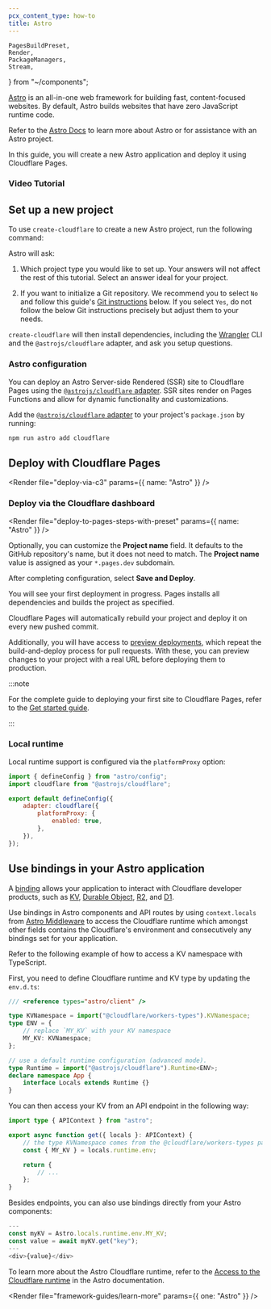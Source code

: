 ```yaml
---
pcx_content_type: how-to
title: Astro
---
```


	PagesBuildPreset,
	Render,
	PackageManagers,
	Stream,
} from "~/components";

[Astro](https://astro.build) is an all-in-one web framework for building fast, content-focused websites. By default, Astro builds websites that have zero JavaScript runtime code.

Refer to the [Astro Docs](https://docs.astro.build/) to learn more about Astro or for assistance with an Astro project.

In this guide, you will create a new Astro application and deploy it using Cloudflare Pages.

### Video Tutorial

<Stream
	id="d308a0e06bfaefd12115b34076ba99a4"
	title="Build a Full-Stack Application using Astro and Cloudflare Workers"
	thumbnail="3s"
/>

## Set up a new project

To use `create-cloudflare` to create a new Astro project, run the following command:

<PackageManagers
	type="create"
	pkg="cloudflare@latest my-astro-app"
	args="--framework=astro --platform=pages"
/>

Astro will ask:

1. Which project type you would like to set up. Your answers will not affect the rest of this tutorial. Select an answer ideal for your project.

2. If you want to initialize a Git repository. We recommend you to select `No` and follow this guide's [Git instructions](/pages/framework-guides/deploy-an-astro-site/#create-a-github-repository) below. If you select `Yes`, do not follow the below Git instructions precisely but adjust them to your needs.

`create-cloudflare` will then install dependencies, including the [Wrangler](/workers/wrangler/install-and-update/#check-your-wrangler-version) CLI and the `@astrojs/cloudflare` adapter, and ask you setup questions.

### Astro configuration

You can deploy an Astro Server-side Rendered (SSR) site to Cloudflare Pages using the [`@astrojs/cloudflare` adapter](https://github.com/withastro/adapters/tree/main/packages/cloudflare#readme). SSR sites render on Pages Functions and allow for dynamic functionality and customizations.

<Render file="c3-adapter" />

Add the [`@astrojs/cloudflare` adapter](https://github.com/withastro/adapters/tree/main/packages/cloudflare#readme) to your project's `package.json` by running:

```sh
npm run astro add cloudflare
```

<Render file="tutorials-before-you-start" />

<Render file="framework-guides/create-github-repository" />

## Deploy with Cloudflare Pages

<Render file="deploy-via-c3" params={{ name: "Astro" }} />

### Deploy via the Cloudflare dashboard

<Render file="deploy-to-pages-steps-with-preset" params={{ name: "Astro" }} />

<div>

<PagesBuildPreset framework="astro" />

</div>

Optionally, you can customize the **Project name** field. It defaults to the GitHub repository's name, but it does not need to match. The **Project name** value is assigned as your `*.pages.dev` subdomain.

After completing configuration, select **Save and Deploy**.

You will see your first deployment in progress. Pages installs all dependencies and builds the project as specified.

Cloudflare Pages will automatically rebuild your project and deploy it on every new pushed commit.

Additionally, you will have access to [preview deployments](/pages/configuration/preview-deployments/), which repeat the build-and-deploy process for pull requests. With these, you can preview changes to your project with a real URL before deploying them to production.

:::note

For the complete guide to deploying your first site to Cloudflare Pages, refer to the [Get started guide](/pages/get-started/).

:::

### Local runtime

Local runtime support is configured via the `platformProxy` option:

```js null {6}
import { defineConfig } from "astro/config";
import cloudflare from "@astrojs/cloudflare";

export default defineConfig({
	adapter: cloudflare({
		platformProxy: {
			enabled: true,
		},
	}),
});
```

## Use bindings in your Astro application

A [binding](/pages/functions/bindings/) allows your application to interact with Cloudflare developer products, such as [KV](/kv/concepts/how-kv-works/), [Durable Object](/durable-objects/), [R2](/r2/), and [D1](https://blog.cloudflare.com/introducing-d1/).

Use bindings in Astro components and API routes by using `context.locals` from [Astro Middleware](https://docs.astro.build/en/guides/middleware/) to access the Cloudflare runtime which amongst other fields contains the Cloudflare's environment and consecutively any bindings set for your application.

Refer to the following example of how to access a KV namespace with TypeScript.

First, you need to define Cloudflare runtime and KV type by updating the `env.d.ts`:

```typescript
/// <reference types="astro/client" />

type KVNamespace = import("@cloudflare/workers-types").KVNamespace;
type ENV = {
	// replace `MY_KV` with your KV namespace
	MY_KV: KVNamespace;
};

// use a default runtime configuration (advanced mode).
type Runtime = import("@astrojs/cloudflare").Runtime<ENV>;
declare namespace App {
	interface Locals extends Runtime {}
}
```

You can then access your KV from an API endpoint in the following way:

```typescript null {3,4,5}
import type { APIContext } from "astro";

export async function get({ locals }: APIContext) {
	// the type KVNamespace comes from the @cloudflare/workers-types package
	const { MY_KV } = locals.runtime.env;

	return {
		// ...
	};
}
```

Besides endpoints, you can also use bindings directly from your Astro components:

```typescript null {2,3}
---
const myKV = Astro.locals.runtime.env.MY_KV;
const value = await myKV.get("key");
---
<div>{value}</div>
```

To learn more about the Astro Cloudflare runtime, refer to the [Access to the Cloudflare runtime](https://docs.astro.build/en/guides/integrations-guide/cloudflare/#access-to-the-cloudflare-runtime) in the Astro documentation.

<Render file="framework-guides/learn-more" params={{ one: "Astro" }} />
